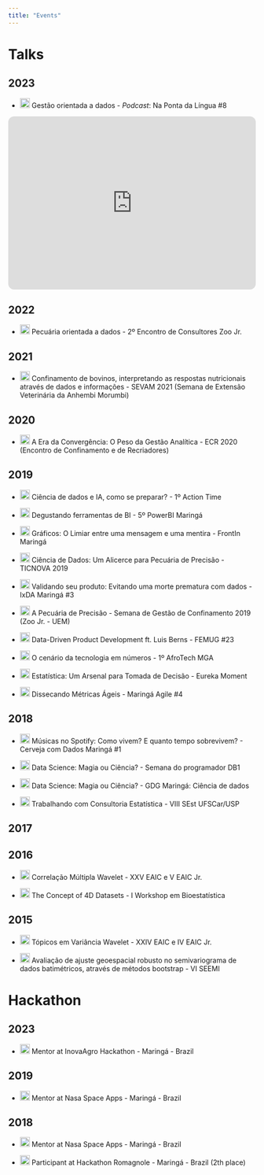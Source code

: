 ```yaml
---
title: "Events"
---
```


# Talks

## 2023

-   ![](images/bra.png){width="20"} Gestão orientada a dados - *Podcast*: Na Ponta da Língua #8

```{=html}
<iframe style="border-radius:12px" src="https://open.spotify.com/embed/episode/2yGOaRhg8LgYEh5tFOwjni?utm_source=generator" width="100%" height="352" frameBorder="0" allowfullscreen="" allow="autoplay; clipboard-write; encrypted-media; fullscreen; picture-in-picture" loading="lazy"></iframe>
```
## 2022

-   ![](images/bra.png){width="20"} Pecuária orientada a dados - 2º Encontro de Consultores Zoo Jr.

## 2021

-   ![](images/bra.png){width="20"} Confinamento de bovinos, interpretando as respostas nutricionais através de dados e informações - SEVAM 2021 (Semana de Extensão Veterinária da Anhembi Morumbi)

## 2020

-   ![](images/bra.png){width="20"} A Era da Convergência: O Peso da Gestão Analítica - ECR 2020 (Encontro de Confinamento e de Recriadores)

## 2019

-   ![](images/bra.png){width="20"} Ciência de dados e IA, como se preparar? - 1º Action Time

-   ![](images/bra.png){width="20"} Degustando ferramentas de BI - 5º PowerBI Maringá

-   ![](images/bra.png){width="20"} Gráficos: O Limiar entre uma mensagem e uma mentira - FrontIn Maringá

-   ![](images/bra.png){width="20"} Ciência de Dados: Um Alicerce para Pecuária de Precisão - TICNOVA 2019

-   ![](images/bra.png){width="20"} Validando seu produto: Evitando uma morte prematura com dados - IxDA Maringá #3

-   ![](images/bra.png){width="20"} A Pecuária de Precisão - Semana de Gestão de Confinamento 2019 (Zoo Jr. - UEM)

-   ![](images/bra.png){width="20"} Data-Driven Product Development ft. Luis Berns - FEMUG #23

-   ![](images/bra.png){width="20"} O cenário da tecnologia em números - 1º AfroTech MGA

-   ![](images/bra.png){width="20"} Estatística: Um Arsenal para Tomada de Decisão - Eureka Moment

-   ![](images/bra.png){width="20"} Dissecando Métricas Ágeis - Maringá Agile #4

## 2018

-   ![](images/bra.png){width="20"} Músicas no Spotify: Como vivem? E quanto tempo sobrevivem? - Cerveja com Dados Maringá #1

-   ![](images/bra.png){width="20"} Data Science: Magia ou Ciência? - Semana do programador DB1

-   ![](images/bra.png){width="20"} Data Science: Magia ou Ciência? - GDG Maringá: Ciência de dados

-   ![](images/bra.png){width="20"} Trabalhando com Consultoria Estatística - VIII SEst UFSCar/USP

## 2017

## 2016

-   ![](images/bra.png){width="20"} Correlação Múltipla Wavelet - XXV EAIC e V EAIC Jr.

-   ![](images/usa-01.png){width="20"} The Concept of 4D Datasets - I Workshop em Bioestatística

## 2015

-   ![](images/bra.png){width="20"} Tópicos em Variância Wavelet - XXIV EAIC e IV EAIC Jr.

-   ![](images/bra.png){width="20"} Avaliação de ajuste geoespacial robusto no semivariograma de dados batimétricos, através de métodos bootstrap - VI SEEMI

# Hackathon

## 2023

-   ![](images/bra.png){width="20"} Mentor at InovaAgro Hackathon - Maringá - Brazil

## 2019

-   ![](images/bra.png){width="20"} Mentor at Nasa Space Apps - Maringá - Brazil

## 2018

-   ![](images/bra.png){width="20"} Mentor at Nasa Space Apps - Maringá - Brazil

-   ![](images/bra.png){width="20"} Participant at Hackathon Romagnole - Maringá - Brazil (2th place)
